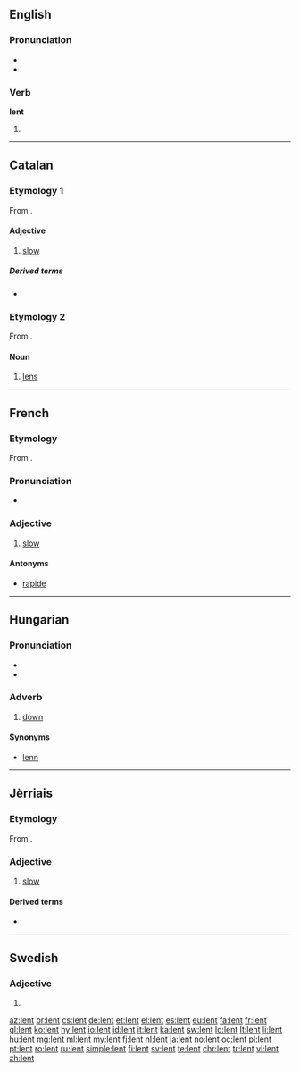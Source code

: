 {{also|Lent}}
==English==

===Pronunciation===
* {{IPA|/lɛnt/}}
* {{rhymes|ɛnt}}

===Verb===
'''lent'''

# {{en-past of|lend}}

----

==Catalan==

===Etymology 1===
From {{etyl|la|ca}} {{term|lentus|lang=la}}.

====Adjective====
{{ca-adj}}

# [[slow]]

=====Derived terms=====
* {{l|ca|lentament}}

===Etymology 2===
From {{etyl|la|ca}} {{term/t|la|lēns}}.

====Noun====
{{ca-noun|f}}

# [[lens]]

----

==French==

===Etymology===
From {{etyl|la|fr}} {{term|lentus|lang=la}}.

===Pronunciation===
* {{audio|Fr-lent.ogg|audio|lang=fr}}

===Adjective===
{{fr-adj}}

# [[slow]]

====Antonyms====
* [[rapide#French|rapide]]

----

==Hungarian==

===Pronunciation===
* {{IPA|/ˈlɛnt/|lang=hu}}
* {{hyphenation|lent|lang=hu}}

===Adverb===
{{head|hu|adverb}}

# [[down]]

====Synonyms====
* [[lenn]]

----

==Jèrriais==

===Etymology===
From {{etyl|la|roa-jer}} {{term|lentus||slow, sluggish|lang=la}}.

===Adjective===
{{roa-jer-adj}}

# [[slow]]

====Derived terms====
* {{l|roa-jer|lentement|gloss=slowly}}

----

==Swedish==

===Adjective===
{{head|sv|adjective form}}

# {{sv-adj-form-abs-indef-n|len}}

[[az:lent]]
[[br:lent]]
[[cs:lent]]
[[de:lent]]
[[et:lent]]
[[el:lent]]
[[es:lent]]
[[eu:lent]]
[[fa:lent]]
[[fr:lent]]
[[gl:lent]]
[[ko:lent]]
[[hy:lent]]
[[io:lent]]
[[id:lent]]
[[it:lent]]
[[ka:lent]]
[[sw:lent]]
[[lo:lent]]
[[lt:lent]]
[[li:lent]]
[[hu:lent]]
[[mg:lent]]
[[ml:lent]]
[[my:lent]]
[[fj:lent]]
[[nl:lent]]
[[ja:lent]]
[[no:lent]]
[[oc:lent]]
[[pl:lent]]
[[pt:lent]]
[[ro:lent]]
[[ru:lent]]
[[simple:lent]]
[[fi:lent]]
[[sv:lent]]
[[te:lent]]
[[chr:lent]]
[[tr:lent]]
[[vi:lent]]
[[zh:lent]]